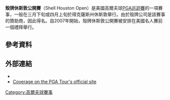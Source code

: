 {{Infobox golf tournament
| name             = Shell Houston Open
| image            = <!-- 檔案不存在 [[File:ShellHoustonOpen.jpg|220px]] -->
| location         = near [[Humble,_Texas|Humble, Texas]]
| establishment    = 1946<ref>[http://www.shellhoustonopen.com/SHO_T_Champs.cfm Champions Archive]</ref>
| course           = [[Golf_Club_of_Houston|Golf Club of Houston]]
| par              = 72
| yardage          = {{convert|7457|yd}}
| tour             = [[PGA巡迴賽|PGA巡迴賽]]
| format           = [[比桿賽|比桿賽]]
| purse            = 680萬美元
| month_played     = April
| aggregate        = 266 [[Curtis_Strange|Curtis Strange]] (1980)<br/> 266 [[Lee_Trevino|Lee Trevino]] (1980)<br/> 266 [[Vijay_Singh|Vijay Singh]] (2002)
| to-par           = −22 [[Vijay_Singh|Vijay Singh]] (2002)
| current_champion = {{flagicon|USA}} [[J._B._Holmes|J. B. Holmes]]
}}
{{Location map
|USA relief
|relief     = 1
|label      = <small>Golf Club<br>of Houston</small>
|label_position = top
|lat        = 29.924
|long       = -95.261
|caption    = 在美國的位置
|float      = 
|background= 
|width      = 240
}}
{{Location map
|USA Texas
|relief     = 1
|label      = <small>Golf Club  <br>of Houston</small>
|lat        = 29.924
|long       = -95.261
|caption    = 在得克薩斯的位置
|float      = 
|background= 
|width      = 200
}}
'''殼牌休斯敦公開賽'''（Shell Houston Open）是美國高爾夫球[[PGA巡迴賽|PGA巡迴賽]]的一項賽事，一般在三月下旬或四月上旬於得克薩斯州休斯敦舉行。由於殼牌公司是該賽事的贊助商，因此得名。自2007年開始，殼牌休斯敦公開賽被安排在美國名人賽前一個禮拜舉行。
==參考資料==
{{reflist}}
==外部連結==
*{{official website|http://www.shellhoustonopen.com/}}
*[http://www.pgatour.com/tournaments/shell-houston-open.html Coverage on the PGA Tour's official site] {{Wayback|url=http://www.pgatour.com/tournaments/shell-houston-open.html |date=20170810012146 }}
{{coord|29.924|N|95.261|W|display=title|type:event}}

{{PGA_Tour_Events}}

[[Category:高爾夫球賽事|Category:高爾夫球賽事]]